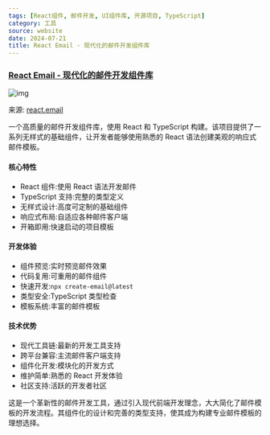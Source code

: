 ```yaml
---
tags: [React组件, 邮件开发, UI组件库, 开源项目, TypeScript]
category: 工具
source: website
date: 2024-07-21
title: React Email - 现代化的邮件开发组件库
---
```


### [React Email - 现代化的邮件开发组件库](https://react.email/)

![img](https://img.mengpeng.tech/i/2024/12/08/675596562216b.webp)

来源: [react.email](https://react.email/)

一个高质量的邮件开发组件库，使用 React 和 TypeScript 构建。该项目提供了一系列无样式的基础组件，让开发者能够使用熟悉的 React 语法创建美观的响应式邮件模板。

#### 核心特性
- React 组件:使用 React 语法开发邮件
- TypeScript 支持:完整的类型定义
- 无样式设计:高度可定制的基础组件
- 响应式布局:自适应各种邮件客户端
- 开箱即用:快速启动的项目模板

#### 开发体验
- 组件预览:实时预览邮件效果
- 代码复用:可重用的邮件组件
- 快速开发:`npx create-email@latest`
- 类型安全:TypeScript 类型检查
- 模板系统:丰富的邮件模板

#### 技术优势
- 现代工具链:最新的开发工具支持
- 跨平台兼容:主流邮件客户端支持
- 组件化开发:模块化的开发方式
- 维护简单:熟悉的 React 开发体验
- 社区支持:活跃的开发者社区

这是一个革新性的邮件开发工具，通过引入现代前端开发理念，大大简化了邮件模板的开发流程。其组件化的设计和完善的类型支持，使其成为构建专业邮件模板的理想选择。 